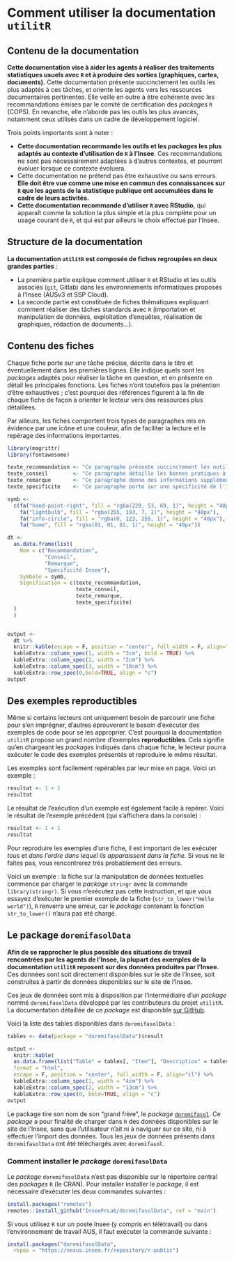 # Comment utiliser la documentation `utilitR` {#presentation-utilitr}

## Contenu de la documentation

**Cette documentation vise à aider les agents à réaliser des traitements statistiques usuels avec `R` et à produire des sorties (graphiques, cartes, documents).** Cette documentation présente succinctement les outils les plus adaptés à ces tâches, et oriente les agents vers les ressources documentaires pertinentes. Elle veille en outre à être cohérente avec les recommandations émises par le comité de certification des _packages_ `R` (COPS). En revanche, elle n'aborde pas les outils les plus avancés, notamment ceux utilisés dans un cadre de développement logiciel.

<!-- Cette documentation a pour ambition de répondre à deux questions générales : -->

<!-- * Comment travailler avec `R` à l'Insee ? -->
<!-- * Comment réaliser des tâches standards avec `R` (importation et manipulation de données, exploitation d'enquêtes, graphiques...) ? -->

Trois points importants sont à noter :

* **Cette documentation recommande les outils et les *packages* les plus adaptés au contexte d'utilisation de `R` à l'Insee**. Ces recommandations ne sont pas nécessairement adaptées à d'autres contextes, et pourront évoluer lorsque ce contexte évoluera.
* Cette documentation ne prétend pas être exhaustive ou sans erreurs. **Elle doit être vue comme une mise en commun des connaissances sur `R` que les agents de la statistique publique ont accumulées dans le cadre de leurs activités.**
* **Cette documentation recommande d'utiliser `R` avec  RStudio**, qui apparaît comme la solution la plus simple et la plus complète pour un usage courant de `R`, et qui est par ailleurs le choix effectué par l'Insee.


## Structure de la documentation

**La documentation `utilitR` est composée de fiches regroupées en deux grandes parties** : 

- La première partie explique comment utiliser `R` et  RStudio et les outils associés (`git`, Gitlab) dans les environnements informatiques proposés à l'Insee (AUSv3 et SSP Cloud). 
- La seconde partie est constituée de fiches thématiques expliquant comment réaliser des tâches standards avec `R` (importation et manipulation de données, exploitation d'enquêtes, réalisation de graphiques, rédaction de documents...).

## Contenu des fiches

Chaque fiche porte sur une tâche précise, décrite dans le titre et éventuellement dans les premières lignes. Elle indique quels sont les _packages_ adaptés pour réaliser la tâche en question, et en présente en détail les principales fonctions. Les fiches n'ont toutefois pas la prétention d'être exhaustives ; c'est pourquoi des références figurent à la fin de chaque fiche de façon à orienter le lecteur vers des ressources plus détaillées.

Par ailleurs, les fiches comportent trois types de paragraphes mis en évidence par une icône et une couleur, afin de faciliter la lecture et le repérage des informations importantes.

```r
library(magrittr)
library(fontawesome)
```

```r
texte_recommandation <- "Ce paragraphe présente succinctement les outils et les approches les plus adaptés à la tâche concernée. Chaque fiche ne comprend qu'un seul paragraphe de ce type, au début de la fiche."
texte_conseil        <- "Ce paragraphe détaille les bonnes pratiques à adopter."
texte_remarque       <- "Ce paragraphe donne des informations supplémentaires ou formule une mise en garde."
texte_specificite    <- "Ce paragraphe porte sur une spécificité de l'Insee qui a un impact sur l'usage de `R`."

symb <-
  c(fa("hand-point-right", fill = "rgba(220, 53, 69, 1)", height = "40px"),
    fa("lightbulb", fill = "rgba(255, 193, 7, 1)", height = "40px"),
    fa("info-circle", fill = "rgba(0, 123, 255, 1)", height = "40px"),
    fa("home", fill = "rgba(81, 81, 81, 1)", height = "40px"))

dt <- 
  as.data.frame(list(
    Nom = c("Recommandation", 
            "Conseil", 
            "Remarque",
            "Spécificité Insee"), 
    Symbole = symb,
    Signification = c(texte_recommandation, 
                      texte_conseil, 
                      texte_remarque,
                      texte_specificite)
  )
  )


output <- 
  dt %>% 
  knitr::kable(escape = F, position = "center", full_width = F, align="ccl") %>%
  kableExtra::column_spec(1, width = "3cm", bold = TRUE) %>%
  kableExtra::column_spec(2, width = "2cm") %>% 
  kableExtra::column_spec(3, width = "10cm") %>% 
  kableExtra::row_spec(0,bold=TRUE, align = "c")
output
```

## Des exemples reproductibles

Même si certains lecteurs ont uniquement besoin de parcourir une fiche pour s'en imprégner, d'autres éprouveront le besoin d'exécuter des exemples de code pour se les approprier. C'est pourquoi la documentation `utilitR` propose un grand nombre d'exemples **reproductibles**. Cela signifie qu'en chargeant les _packages_ indiqués dans chaque fiche, le lecteur pourra exécuter le code des exemples présentés et reproduire le même résultat.

Les exemples sont facilement repérables par leur mise en page. Voici un exemple :

```r
resultat <- 1 + 1
resultat
```

Le résultat de l'exécution d'un exemple est également facile à repérer. Voici le résultat de l'exemple précédent (qui s'affichera dans la console) :

```r
resultat <- 1 + 1
resultat
```

::: {.conseil}
Pour reproduire les exemples d'une fiche, il est important de les exécuter _tous_ et _dans l'ordre dans lequel ils apparaissent dans la fiche_. Si vous ne le faites pas, vous rencontrerez très probablement des erreurs.

Voici un exemple : la fiche sur la manipulation de données textuelles commence par charger le _package_ `stringr` avec la commande `library(stringr)`. Si vous n'exécutez pas cette instruction, et que vous essayez d'exécuter le premier exemple de la fiche (`str_to_lower("Hello world")`), `R` renverra une erreur, car le _package_ contenant la fonction `str_to_lower()` n'aura pas été chargé.
:::


<!-- ::: {.conseil} -->

<!-- Outre le fait de pouvoir vérifier que le code fonctionne bien sur son poste, un exemple reproductible offre la possibilité de pouvoir expérimenter par soi-même : modifications des paramètres d'une fonction, des données, etc. Il est par ailleurs reconnu que le fait d'avoir une attitude active (reproduire voire expérimenter) peut permettre de mieux assimiler qu'avec une seule lecture. -->
<!-- ::: -->

## Le package `doremifasolData`

**Afin de se rapprocher le plus possible des situations de travail rencontrées par les agents de l'Insee, la plupart des exemples de la documentation `utilitR` reposent sur des données produites par l'Insee.** Ces données sont soit directement disponibles sur le site de l'Insee, soit construites à partir de données disponibles sur le site de l'Insee. 

Ces jeux de données sont mis à disposition par l'intermédiaire d'un _package_ nommé `doremifasolData` développé par les contributeurs du projet `utilitR`. La documentation détaillée de ce _package_ est disponible [sur GitHub](https://inseefrlab.github.io/DoReMIFaSolData/).

Voici la liste des tables disponibles dans `doremifasolData` :

```r
tables <- data(package = "doremifasolData")$result

output <- 
  knitr::kable(
  as.data.frame(list("Table" = tables[, "Item"], "Description" = tables[, "Title"])),
  format = "html",
  escape = F, position = "center", full_width = F, align="cl") %>%
  kableExtra::column_spec(1, width = "4cm") %>%
  kableExtra::column_spec(2, width = "13cm") %>% 
  kableExtra::row_spec(0, bold=TRUE, align = "c")
output
```

::: {.remarque}

Le package tire son nom de son "grand frère", le _package_ [`doremifasol`](https://inseefrlab.github.io/DoReMIFaSol). Ce _package_ a pour finalité de charger dans `R` des données disponibles sur le site de l'Insee, sans que l'utilisateur n'ait ni à naviguer sur ce site, ni à effectuer l'import des données. Tous les jeux de données présents dans `doremifasolData` ont été téléchargés avec `doremifasol`.
:::

### Comment installer le _package_ `doremifasolData`

Le _package_ `doremifasolData` n'est pas disponible sur le répertoire central des _packages_ `R` (le CRAN). Pour installer installer le _package_, il est nécessaire d'exécuter les deux commandes suivantes :

```r
install.packages("remotes")
remotes::install_github("InseeFrLab/doremifasolData", ref = "main")
```

::: {.specificite}

Si vous utilisez `R` sur un poste Insee (y compris en télétravail) ou dans l'environnement de travail AUS, il faut exécuter la commande suivante :

```r
install.packages("doremifasolData", 
  repos = "https://nexus.insee.fr/repository/r-public")
```
:::
